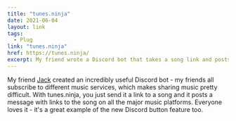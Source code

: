 ```yaml
---
title: "tunes.ninja"
date: 2021-06-04
layout: link
tags:
  - Plug
link: "tunes.ninja"
href: https://tunes.ninja/
excerpt: My friend wrote a Discord bot that takes a song link and posts a message that links to that song on all the major music platforms.
---
```


My friend [Jack](https://twitter.com/laf0nd) created an incredibly useful Discord bot - my friends all subscribe to different music services, which makes sharing music pretty difficult. With tunes.ninja, you just send it a link to a song and it posts a message with links to the song on all the major music platforms. Everyone loves it - it's a great example of the new Discord button feature too.
